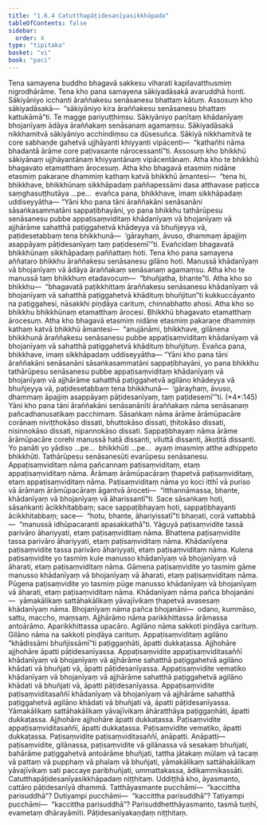 ```yaml
---
title: "1.6.4 Catutthapāṭidesanīyasikkhāpada"
tableOfContents: false
sidebar:
  order: 4
type: "tipitaka"
basket: "vi"
book: "paci"
---
```



<DynamicBreadcrumb />

<Division number="570" book="paci" bookNo="2" page="235">

<Paragraph number="1656" book="paci">
Tena samayena buddho bhagavā sakkesu viharati kapilavatthusmiṃ nigrodhārāme. Tena kho pana samayena sākiyadāsakā avaruddhā honti. Sākiyāniyo icchanti āraññakesu senāsanesu bhattaṃ kātuṃ. Assosuṃ kho sākiyadāsakā—  “sākiyāniyo kira āraññakesu senāsanesu bhattaṃ kattukāmā”ti. Te magge pariyuṭṭhiṃsu. Sākiyāniyo paṇītaṃ khādanīyaṃ bhojanīyaṃ ādāya āraññakaṃ senāsanaṃ agamaṃsu. Sākiyadāsakā nikkhamitvā sākiyāniyo acchindiṃsu ca dūsesuñca. Sākiyā nikkhamitvā te core sabhaṇḍe gahetvā ujjhāyanti khiyyanti vipācenti—  “kathañhi nāma bhadantā ārāme core paṭivasante nārocessantī”ti.
</Paragraph>

<Paragraph number="1657" book="paci">
Assosuṃ kho bhikkhū sākiyānaṃ ujjhāyantānaṃ khiyyantānaṃ vipācentānaṃ. Atha kho te bhikkhū bhagavato etamatthaṃ ārocesuṃ. Atha kho bhagavā etasmiṃ nidāne etasmiṃ pakaraṇe dhammiṃ kathaṃ katvā bhikkhū āmantesi—  “tena hi, bhikkhave, bhikkhūnaṃ sikkhāpadaṃ paññapessāmi dasa atthavase paṭicca saṃghasuṭṭhutāya …pe…  evañca pana, bhikkhave, imaṃ sikkhāpadaṃ uddiseyyātha—
</Paragraph>

<Paragraph number="1658" book="paci">
<Emphasis>“Yāni kho pana tāni āraññakāni senāsanāni sāsaṅkasammatāni sappaṭibhayāni, yo pana bhikkhu tathārūpesu senāsanesu pubbe appaṭisaṃviditaṃ khādanīyaṃ</Emphasis> <Emphasis>vā bhojanīyaṃ vā ajjhārāme sahatthā paṭiggahetvā khādeyya vā bhuñjeyya vā, paṭidesetabbaṃ tena bhikkhunā—  ‘gārayhaṃ, āvuso, dhammaṃ āpajjiṃ asappāyaṃ pāṭidesanīyaṃ taṃ paṭidesemī’”</Emphasis>ti.
</Paragraph>

<Paragraph number="1659" book="paci">
Evañcidaṃ bhagavatā bhikkhūnaṃ sikkhāpadaṃ paññattaṃ hoti.
</Paragraph>

</Division>
<Division number="571" book="paci" bookNo="2" page="235">

<Paragraph number="1660" book="paci">
Tena kho pana samayena aññataro bhikkhu āraññakesu senāsanesu gilāno hoti. Manussā khādanīyaṃ vā bhojanīyaṃ vā ādāya āraññakaṃ senāsanaṃ agamaṃsu. Atha kho te manussā taṃ bhikkhuṃ etadavocuṃ—  “bhuñjatha, bhante”ti. Atha kho so bhikkhu—  “bhagavatā paṭikkhittaṃ āraññakesu senāsanesu khādanīyaṃ vā bhojanīyaṃ vā sahatthā paṭiggahetvā khādituṃ bhuñjitun”ti kukkuccāyanto na paṭiggahesi, nāsakkhi piṇḍāya carituṃ, chinnabhatto ahosi.
</Paragraph>

<Paragraph number="1661" book="paci">
Atha kho so bhikkhu bhikkhūnaṃ etamatthaṃ ārocesi. Bhikkhū bhagavato etamatthaṃ ārocesuṃ. Atha kho bhagavā etasmiṃ nidāne etasmiṃ pakaraṇe dhammiṃ kathaṃ katvā bhikkhū āmantesi—  “anujānāmi, bhikkhave, gilānena bhikkhunā āraññakesu senāsanesu pubbe appaṭisaṃviditaṃ khādanīyaṃ vā bhojanīyaṃ vā sahatthā paṭiggahetvā khādituṃ bhuñjituṃ. Evañca pana, bhikkhave, imaṃ sikkhāpadaṃ uddiseyyātha—
</Paragraph>

</Division>
<Division number="572" book="paci" bookNo="2" page="236">

<Paragraph number="1662" book="paci">
<Emphasis>“Yāni kho pana tāni āraññakāni senāsanāni sāsaṅkasammatāni sappaṭibhayāni, yo pana bhikkhu tathārūpesu senāsanesu pubbe appaṭisaṃviditaṃ khādanīyaṃ vā bhojanīyaṃ vā ajjhārāme sahatthā paṭiggahetvā agilāno khādeyya vā bhuñjeyya vā, paṭidesetabbaṃ tena bhikkhunā—  ‘gārayhaṃ, āvuso, dhammaṃ āpajjiṃ asappāyaṃ pāṭidesanīyaṃ, taṃ paṭidesemī’”</Emphasis>ti. (*4*:<Emphasis>145</Emphasis>)
</Paragraph>

</Division>
<Division number="573" book="paci" bookNo="2" page="236">

<Paragraph number="1663" book="paci">
<Emphasis>Yāni kho pana tāni āraññakāni senāsanānī</Emphasis>ti <Emphasis>āraññakaṃ</Emphasis> nāma <Emphasis>senāsanaṃ</Emphasis> pañcadhanusatikaṃ pacchimaṃ.
</Paragraph>

<Paragraph number="1664" book="paci">
<Emphasis>Sāsaṅkaṃ</Emphasis> nāma ārāme ārāmūpacāre corānaṃ niviṭṭhokāso dissati, bhuttokāso dissati, ṭhitokāso dissati, nisinnokāso dissati, nipannokāso dissati.
</Paragraph>

<Paragraph number="1665" book="paci">
<Emphasis>Sappaṭibhayaṃ</Emphasis> nāma ārāme ārāmūpacāre corehi manussā hatā dissanti, viluttā dissanti, ākoṭitā dissanti.
</Paragraph>

<Paragraph number="1666" book="paci">
<Emphasis>Yo panā</Emphasis>ti yo yādiso …pe…  <Emphasis>bhikkhū</Emphasis>ti …pe…  ayaṃ imasmiṃ atthe adhippeto bhikkhūti.
</Paragraph>

<Paragraph number="1667" book="paci">
<Emphasis>Tathārūpesu senāsanesū</Emphasis>ti evarūpesu senāsanesu.
</Paragraph>

<Paragraph number="1668" book="paci">
<Emphasis>Appaṭisaṃviditaṃ</Emphasis> nāma pañcannaṃ paṭisaṃviditaṃ, etaṃ appaṭisaṃviditaṃ nāma. Ārāmaṃ ārāmūpacāraṃ ṭhapetvā paṭisaṃviditaṃ, etaṃ appaṭisaṃviditaṃ nāma.
</Paragraph>

<Paragraph number="1669" book="paci">
Paṭisaṃviditaṃ nāma yo koci itthī vā puriso vā ārāmaṃ ārāmūpacāraṃ āgantvā āroceti—  “itthannāmassa, bhante, khādanīyaṃ vā bhojanīyaṃ vā āharissantī”ti. Sace sāsaṅkaṃ hoti, sāsaṅkanti ācikkhitabbaṃ; sace sappaṭibhayaṃ hoti, sappaṭibhayanti ācikkhitabbaṃ; sace—  “hotu, bhante, āhariyissatī”ti bhaṇati, corā vattabbā—  “manussā idhūpacaranti apasakkathā”ti. Yāguyā paṭisaṃvidite tassā parivāro āhariyyati, etaṃ paṭisaṃviditaṃ nāma. Bhattena paṭisaṃvidite tassa parivāro āhariyyati, etaṃ paṭisaṃviditaṃ nāma. Khādanīyena paṭisaṃvidite tassa parivāro āhariyyati, etaṃ paṭisaṃviditaṃ nāma. Kulena paṭisaṃvidite yo tasmiṃ kule manusso khādanīyaṃ vā bhojanīyaṃ vā āharati, etaṃ paṭisaṃviditaṃ nāma. Gāmena paṭisaṃvidite yo tasmiṃ gāme manusso khādanīyaṃ vā bhojanīyaṃ vā āharati, etaṃ paṭisaṃviditaṃ nāma. Pūgena paṭisaṃvidite yo tasmiṃ pūge manusso khādanīyaṃ vā bhojanīyaṃ vā āharati, etaṃ paṭisaṃviditaṃ nāma.
</Paragraph>

<Paragraph number="1670" book="paci">
<Emphasis>Khādanīyaṃ</Emphasis> nāma pañca bhojanāni—  yāmakālikaṃ sattāhakālikaṃ yāvajīvikaṃ ṭhapetvā avasesaṃ khādanīyaṃ nāma.
</Paragraph>

<Paragraph number="1671" book="paci">
<Emphasis>Bhojanīyaṃ</Emphasis> nāma pañca bhojanāni—  odano, kummāso, sattu, maccho, maṃsaṃ.
</Paragraph>

<Paragraph number="1672" book="paci">
<Emphasis>Ajjhārāmo</Emphasis> nāma parikkhittassa ārāmassa antoārāmo. Aparikkhittassa upacāro.
</Paragraph>

<Paragraph number="1673" book="paci">
<Emphasis>Agilāno</Emphasis> nāma sakkoti piṇḍāya carituṃ.
</Paragraph>

<Paragraph number="1674" book="paci">
<Emphasis>Gilāno</Emphasis> nāma na sakkoti piṇḍāya carituṃ.
</Paragraph>

<Paragraph number="1675" book="paci">
Appaṭisaṃviditaṃ agilāno “khādissāmi bhuñjissāmī”ti paṭiggaṇhāti, āpatti dukkaṭassa. Ajjhohāre ajjhohāre āpatti pāṭidesanīyassa.
</Paragraph>

</Division>
<Division number="574" book="paci" bookNo="2" page="237">

<Paragraph number="1676" book="paci">
Appaṭisaṃvidite appaṭisaṃviditasaññī khādanīyaṃ vā bhojanīyaṃ vā ajjhārāme sahatthā paṭiggahetvā agilāno khādati vā bhuñjati vā, āpatti pāṭidesanīyassa. Appaṭisaṃvidite vematiko khādanīyaṃ vā bhojanīyaṃ vā ajjhārāme sahatthā paṭiggahetvā agilāno khādati vā bhuñjati vā, āpatti pāṭidesanīyassa. Appaṭisaṃvidite paṭisaṃviditasaññī khādanīyaṃ vā bhojanīyaṃ vā ajjhārāme sahatthā paṭiggahetvā agilāno khādati vā bhuñjati vā, āpatti pāṭidesanīyassa.
</Paragraph>

<Paragraph number="1677" book="paci">
Yāmakālikaṃ sattāhakālikaṃ yāvajīvikaṃ āhāratthāya paṭiggaṇhāti, āpatti dukkaṭassa. Ajjhohāre ajjhohāre āpatti dukkaṭassa. Paṭisaṃvidite appaṭisaṃviditasaññī, āpatti dukkaṭassa. Paṭisaṃvidite vematiko, āpatti dukkaṭassa. Paṭisaṃvidite paṭisaṃviditasaññī, anāpatti.
</Paragraph>

</Division>
<Division number="575" book="paci" bookNo="2" page="238">

<Paragraph number="1678" book="paci">
Anāpatti—  paṭisaṃvidite, gilānassa, paṭisaṃvidite vā gilānassa vā sesakaṃ bhuñjati, bahārāme paṭiggahetvā antoārāme bhuñjati, tattha jātakaṃ mūlaṃ vā tacaṃ vā pattaṃ vā pupphaṃ vā phalaṃ vā bhuñjati, yāmakālikaṃ sattāhakālikaṃ yāvajīvikaṃ sati paccaye paribhuñjati, ummattakassa, ādikammikassāti.

</Paragraph>
</Division>

<Paragraph number="1679" type="center" book="paci">
Catutthapāṭidesanīyasikkhāpadaṃ niṭṭhitaṃ.


</Paragraph>

<Paragraph number="1680" book="paci">
Uddiṭṭhā kho, āyasmanto, cattāro pāṭidesanīyā dhammā. Tatthāyasmante pucchāmi—  “kaccittha parisuddhā”? Dutiyampi pucchāmi—  “kaccittha parisuddhā”? Tatiyampi pucchāmi—  “kaccittha parisuddhā”? Parisuddhetthāyasmanto, tasmā tuṇhī, evametaṃ dhārayāmīti.

</Paragraph>

<Paragraph number="1681" type="center" book="paci">
Pāṭidesanīyakaṇḍaṃ niṭṭhitaṃ.
</Paragraph>